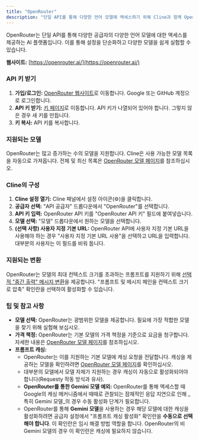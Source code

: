 ```yaml
---
title: "OpenRouter"
description: "단일 API를 통해 다양한 언어 모델에 액세스하기 위해 Cline과 함께 OpenRouter를 사용하는 방법을 알아보세요."
---
```


OpenRouter는 단일 API를 통해 다양한 공급자의 다양한 언어 모델에 대한 액세스를 제공하는 AI 플랫폼입니다. 이를 통해 설정을 단순화하고 다양한 모델을 쉽게 실험할 수 있습니다.

**웹사이트:** [https://openrouter.ai/](https://openrouter.ai/)

### API 키 받기

1.  **가입/로그인:** [OpenRouter 웹사이트](https://openrouter.ai/)로 이동합니다. Google 또는 GitHub 계정으로 로그인합니다.
2.  **API 키 받기:** [키 페이지](https://openrouter.ai/keys)로 이동합니다. API 키가 나열되어 있어야 합니다. 그렇지 않은 경우 새 키를 만듭니다.
3.  **키 복사:** API 키를 복사합니다.

### 지원되는 모델

OpenRouter는 많고 증가하는 수의 모델을 지원합니다. Cline은 사용 가능한 모델 목록을 자동으로 가져옵니다. 전체 및 최신 목록은 [OpenRouter 모델 페이지](https://openrouter.ai/models)를 참조하십시오.

### Cline의 구성

1.  **Cline 설정 열기:** Cline 패널에서 설정 아이콘(⚙️)을 클릭합니다.
2.  **공급자 선택:** "API 공급자" 드롭다운에서 "OpenRouter"를 선택합니다.
3.  **API 키 입력:** OpenRouter API 키를 "OpenRouter API 키" 필드에 붙여넣습니다.
4.  **모델 선택:** "모델" 드롭다운에서 원하는 모델을 선택합니다.
5.  **(선택 사항) 사용자 지정 기본 URL:** OpenRouter API에 사용자 지정 기본 URL을 사용해야 하는 경우 "사용자 지정 기본 URL 사용"을 선택하고 URL을 입력합니다. 대부분의 사용자는 이 필드를 비워 둡니다.

### 지원되는 변환

OpenRouter는 모델의 최대 컨텍스트 크기를 초과하는 프롬프트를 지원하기 위해 [선택적 "중간 출력" 메시지 변환](https://openrouter.ai/docs/features/message-transforms)을 제공합니다. "프롬프트 및 메시지 체인을 컨텍스트 크기로 압축" 확인란을 선택하여 활성화할 수 있습니다.

### 팁 및 참고 사항

-   **모델 선택:** OpenRouter는 광범위한 모델을 제공합니다. 필요에 가장 적합한 모델을 찾기 위해 실험해 보십시오.
-   **가격 책정:** OpenRouter는 기본 모델의 가격 책정을 기준으로 요금을 청구합니다. 자세한 내용은 [OpenRouter 모델 페이지](https://openrouter.ai/models)를 참조하십시오.
-   **프롬프트 캐싱:**
    -   OpenRouter는 이를 지원하는 기본 모델에 캐싱 요청을 전달합니다. 캐싱을 제공하는 모델을 확인하려면 [OpenRouter 모델 페이지](https://openrouter.ai/models)를 확인하십시오.
    -   대부분의 모델에서 모델 자체가 지원하는 경우 캐싱이 자동으로 활성화되어야 합니다(Requesty 작동 방식과 유사).
    -   **OpenRouter를 통한 Gemini 모델 예외:** OpenRouter를 통해 액세스할 때 Google의 캐싱 메커니즘에서 때때로 관찰되는 잠재적인 응답 지연으로 인해 _특히 Gemini 모델_의 경우 수동 활성화 단계가 필요합니다.
    -   OpenRouter를 통해 **Gemini 모델**을 사용하는 경우 해당 모델에 대한 캐싱을 활성화하려면 공급자 설정에서 "프롬프트 캐싱 활성화" 확인란을 **수동으로 선택해야 합니다**. 이 확인란은 임시 해결 방법 역할을 합니다. OpenRouter의 비 Gemini 모델의 경우 이 확인란은 캐싱에 필요하지 않습니다.
